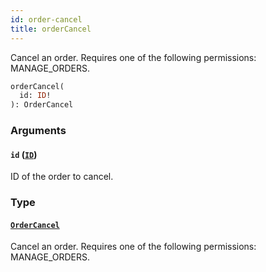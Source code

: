```yaml
---
id: order-cancel
title: orderCancel
---
```


Cancel an order. Requires one of the following permissions: MANAGE_ORDERS.

```graphql
orderCancel(
  id: ID!
): OrderCancel
```

### Arguments

#### `id` ([`ID`](../../../developer/api-reference/scalars/id))

ID of the order to cancel.

### Type

#### [`OrderCancel`](../../../developer/api-reference/objects/order-cancel)

Cancel an order. Requires one of the following permissions: MANAGE_ORDERS.
